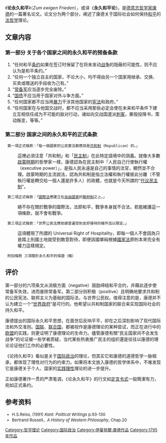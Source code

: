 《'''论永久和平'''》（''Zum ewigen Frieden''），或译《'''永久和平论'''》，是[[德意志|德意志]][[哲学家|哲学家]][[康德|康德]]的一篇著名论文。论文分为两个部分，阐述了康德关于国际社会如何保持[[和平|和平]]的[[法哲学|法哲学]]理论。
	
== 文章内容 ==
===第一部分 关于各个国家之间的永久和平的预备条款===

# “任何和平[[条约|条约]]如果在签订时保留了在将来发动[[战争|战争]]的隐蔽的可能性，则不应认为是和平条约。”
# “任何一个独立自主的国家，不论大小，均不得由另一个国家用继承、交换、买卖或赠送的手段收为己有。” 
# “[[常备军|常备军]]应当逐步完全废除。”
# “[[国债|国债]]不应当用于国家对外斗争方面。”
# “任何国家都不应当用[[暴力|暴力]]干涉其他国家的[[宪法|宪法]]和政府。”
# “任何国家在与他国交战时，都不应当采用那些必定会使在未来和平条件下建立互相信任成为不可能的敌对行动，诸如向交战国遣派[[刺客|刺客]]，撕毁投降书，策动叛变，等等。”

===第二部分 国家之间的永久和平的正式条款===

  第一項正式條款：「每一個國家的公民憲法都應該是[[共和制|共和制]]（Republican）的。」
:這裡必須注意「共和制」和「[[民主制|民主制]]」在此特定語境中的涵義。就像大多數[[啟蒙時期|啟蒙時期]]的哲學家一樣，康德認為在民主制中「人民自己行使執行權（executive power）」，是指人民永遠是自己的事情的法官，顯然並不合理。啟蒙時期的主流說法，認為共和制是指立法權和執行權彼此分離（不管執行權是轉交给一個人還是許多人）的政體，也就是今天所謂的“[[代议民主制|代议民主制]]”。

  第二項正式條款：「[[國際法|國際法]]應建立在[[自由國家|自由國家]]的[[聯邦制|聯邦制]]之上。」
:絕不存在關於戰爭的國際法，法即和平，戰爭本身就不合法，若能維護這一項條款，就不會有戰爭。

  第三項正式條款：「世界公民法應依據普遍受到友好接待的條件加以限定。」
:這項體現了所謂的 Universal Right of Hospitality，即每一個人不會因為只是踏上別國土地就受到敵意對待，即便該國單純根據[[國家法|國家法]]原則本來完全有權力這樣規定。

  附加條款 三項關於永久和平的保證（略）

== 评价 ==

第一部分的六项条文从消极方面（negative）鼓励缔结和平合约，并藉此逐步使常备军失效，进而废除常备军。第二部分则积极（positive）且明确地要求共和制的公民宪法、联邦主义为基础的国际法，与世界公民权。值得注意的是，康德并不认为建立一个“[[世界政府|世界政府]]”是可行的。他希望以共和制国家的联合来实现国际社会的持久和平。

康德提出的国际永久和平思想，在面世后反响平平，却在之后深刻影响了现代国际法和外交准则。[[国联|国联]]、[[联合国|联合国]]，都被视作是康德理论的某种尝试，而正在进行中的[[欧盟|欧盟]]的实践，则更证明了康德理论的生命力。儘管康德有關“民主国家间不会发生战争”的论证被一些学者质疑，当代某些热衷推广民主的组织還是往往以康德的理论论证他们工作的必要性。

《论持久和平》看似是关于[[国际政治|国际政治]]的理论，但其实它和康德的道德哲学一脉相承，都体现了理性对行为的约束力。如果将本文放入康德的哲学体系中，不难发现它是康德关于个人、国家的[[实践理性|实践理性]]理论的进一步提升。

正如康德著作一贯的严肃笔调，《论永久和平》的行文如[[定言令式|定言令式]]一般簡潔有力，宛如正式条约。

==参考资料==
<div style="font-size:small">
* H.S.Reiss, (1991) ''Kant: Political Writings'' p.93-130
* Bertrand Russell，''A History of Western Philosophy'', Chap.20

[[Category:哲学理论|Category:哲学理论]]
[[Category:国际政治|Category:国际政治]]
[[Category:伊曼努爾·康德作品|Category:伊曼努爾·康德作品]]
[[Category:1795年作品|Category:1795年作品]]